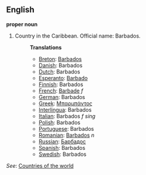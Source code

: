 ==English==

'''proper noun'''

# Country in the Caribbean. Official name: Barbados.
#:'''Translations'''
#:*[[Breton]]: [[Barbados]]
#:*[[Danish]]: Barbados
#:*[[Dutch]]: Barbados
#:*[[Esperanto]]: [[Barbado]]
#:*[[Finnish]]: Barbados
#:*[[French]]: [[Barbade]] ''f''
#:*[[German]]: Barbados
#:*[[Greek]]: [[Μπαρμπάντος]]
#:*[[Interlingua]]: Barbados
#:*[[Italian]]: Barbados ''f sing''
#:*[[Polish]]: Barbados
#:*[[Portuguese]]: Barbados
#:*[[Romanian]]: [[Barbados]] ''n''
#:*[[Russian]]: [[Барбадос]]
#:*[[Spanish]]: Barbados
#:*[[Swedish]]: Barbados

''See'': [[Countries of the world]]